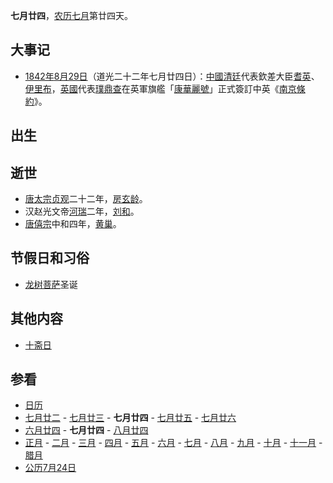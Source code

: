 {{Lunar07Calendar}}
'''七月廿四'''，[[农历|农历]][[七月_(农历)|七月]]第廿四天。

== 大事记 ==
*[[1842年|1842年]][[8月29日|8月29日]]（道光二十二年七月廿四日）：[[中國|中國]][[清朝|清廷]]代表欽差大臣[[耆英|耆英]]、[[伊里布|伊里布]]，[[英國|英國]]代表[[璞鼎查|璞鼎查]]在英軍旗艦「[[康華麗號|康華麗號]]」正式簽訂中英《[[南京條約|南京條約]]》。

== 出生 ==

== 逝世 ==
*[[唐太宗|唐太宗]][[貞觀_(唐朝)|贞观]]二十二年，[[房玄龄|房玄龄]]。
*汉赵光文帝[[河瑞|河瑞]]二年，[[刘和|刘和]]。
*[[唐僖宗|唐僖宗]]中和四年，[[黄巢|黄巢]]。
== 节假日和习俗 ==
*[[龙树菩萨|龙树菩萨]]圣诞

== 其他内容 ==
*[[十斋日|十斋日]]

== 参看 ==
*[[历史上的今天|日历]]
*[[七月廿二|七月廿二]] - [[七月廿三|七月廿三]] - '''七月廿四''' - [[七月廿五|七月廿五]] - [[七月廿六|七月廿六]]
*[[六月廿四|六月廿四]] - '''七月廿四''' - [[八月廿四|八月廿四]]
*[[正月|正月]] - [[二月_(农历)|二月]] - [[三月_(农历)|三月]] - [[四月_(农历)|四月]] - [[五月_(农历)|五月]] - [[六月_(农历)|六月]] - [[七月_(农历)|七月]] - [[八月_(农历)|八月]] - [[九月_(农历)|九月]] - [[十月_(农历)|十月]] - [[十一月_(农历)|十一月]] - [[腊月|腊月]]
*[[公历|公历]][[7月24日|7月24日]]